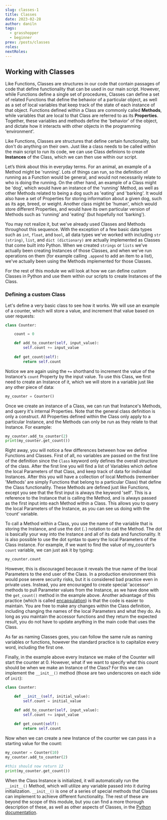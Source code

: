 ```yaml
---
slug: classes-1
title: Classes
date: 2023-02-28
author: daniln
tags:
  - grasshopper
  - beginner
prev: /posts/classes
roles:
nextRoles:
---
```


## Working with Classes

Like Functions, Classes are structures in our code that contain passages of code that define functionality that can be used in our main script. However, while Functions define a single set of procedures, Classes can define a set of related Functions that define the behavior of a particular object, as well as a set of local variables that keep track of the state of each instance of that object. Functions defined within a Class are commonly called **Methods**, while variables that are local to that Class are referred to as its **Properties**. Together, these variables and methods define the 'behavior' of the object, and dictate how it interacts with other objects in the programming 'environment'.

Like Functions, Classes are structures that define certain functionality, but don't do anything on their own. Just like a class needs to be called within the main script to run its code, we can use Class definions to create **Instances** of the Class, which we can then use within our script.

Let’s think about this in everyday terms. For an animal, an example of a Method might be 'running'. Lots of things can run, so the definition of running as a Function would be general, and would not necessarily relate to who is doing the running. On the other hand, an example of a Class might be 'dog', which would have an instance of the 'running' Method, as well as other Methods related to being a dog such as 'eating' and 'barking'. It would also have a set of Properties for storing information about a given dog, such as its age, breed, or weight. Another class might be 'human', which would store different Properties, and would have its own particular version of Methods such as 'running' and 'eating' (but hopefully not 'barking').

You may not realize it, but we've already used Classes and Methods throughout this sequence. With the exception of a few basic data types such as `int`, `float`, and `bool`, all data types we've worked with including `str (string)`, `list`, and `dict (dictionary)` are actually implemented as Classes that come built into Python. When we created `strings` or `lists` we've actually been creating Instances of those Classes, and when we've run operations on them (for example calling `.append` to add an item to a list), we've actually been using the Methods implemented for those Classes.

For the rest of this module we will look at how we can define custom Classes in Python and use them within our scripts to create Instances of the Class. 

### Defining a custom Class

Let's define a very basic class to see how it works. We will use an example of a counter, which will store a value, and increment that value based on user requests:

```python
class Counter:

    count = 0

    def add_to_counter(self, input_value):
        self.count += input_value
            
    def get_count(self):
        return self.count
```

Notice we are again using the `+=` shorthand to increment the value of the Instance's `count` Property by the input value. To use this Class, we first need to create an Instance of it, which we will store in a variable just like any other piece of data:

```python
my_counter = Counter()
```

Once we create an instance of a Class, we can run that Instance's Methods, and query it's internal Properties. Note that the general class definition is only a construct. All Properties defined within the Class only apply to a particular Instance, and the Methods can only be run as they relate to that Instance. For example:

```python
my_counter.add_to_counter(2)
print(my_counter.get_count())
```

Right away, you will notice a few differences between how we define Functions and Classes. First of all, no variables are passed on the first line of the definition since the `Class` keyword only defines the overall structure of the class. After the first line you will find a list of Variables which define the local Parameters of that Class, and keep track of data for individual Instances. After this you will have a collection of local Methods (remember 'Methods' are simply Functions that belong to a particular Class) that define the Class functionality. These Methods are defined just like Functions, except you see that the first input is always the keyword 'self'. This is a reference to the Instance that is calling the Method, and is always passed as the first input into each Method within a Class. This allows you to query the local Parameters of the Instance, as you can see us doing with the 'count' variable.

To call a Method within a Class, you use the name of the variable that is storing the Instance, and use the dot (`.`) notation to call the Method. The dot is basically your way into the Instance and all of its data and functionality. It is also possible to use the dot syntax to query the local Parameters of the Class instance. For example, if we want to find the value of my_counter’s `count` variable, we can just ask it by typing:

```python
my_counter.count
```

However, this is discouraged because it reveals the true name of the local Parameters to the end user of the Class. In a production environment this would pose severe security risks, but it is considered bad practice even in private uses. Instead, you are encouraged to create special 'accessor' methods to pull Parameter values from the Instance, as we have done with the `get_count()` method in the example above. Another advantage of this practice (which is called [encapsulation](http://beginnersbook.com/2013/05/encapsulation-in-java/)) is that the code is easier to maintain. You are free to make any changes within the Class definition, including changing the names of the local Parameters and what they do. As long as you maintain the accessor functions and they return the expected result, you do not have to update anything in the main code that uses the Class.

As far as naming Classes goes, you can follow the same rule as naming variables or functions, however the standard practice is to capitalize every word, including the first one.

Finally, in the example above every Instance we make of the Counter will start the counter at 0. However, what if we want to specify what this count should be when we make an Instance of the Class? For this we can implement the `__init__()` method (those are two underscores on each side of `init`):

```python
class Counter:

    def __init__(self, initial_value):
        self.count = initial_value

    def add_to_counter(self, input_value):
        self.count += input_value
            
    def get_count(self):
        return self.count
```

Now when we can create a new Instance of the counter we can pass in a starting value for the count:

```python
my_counter = Counter(10)
my_counter.add_to_counter(2)

#this should now return 12
print(my_counter.get_count())
```

When the Class Instance is initialized, it will automatically run the `__init__()` Method, which will utilize any variable passed into it during initialization. `__init__()` is one of a series of special methods that Classes can implement to achieve different functionality. The rest of these are beyond the scope of this module, but you can find a more thorough description of these, as well as other aspects of Classes, in the [Python documentation](https://docs.python.org/2/tutorial/classes.html).